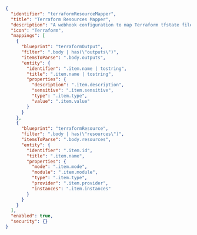 ```json showLineNumbers
{
  "identifier": "terraformResourceMapper",
  "title": "Terraform Resources Mapper",
  "description": "A webhook configuration to map Terraform tfstate file",
  "icon": "Terraform",
  "mappings": [
    {
      "blueprint": "terraformOutput",
      "filter": ".body | has(\"outputs\")",
      "itemsToParse": ".body.outputs",
      "entity": {
        "identifier": ".item.name | tostring",
        "title": ".item.name | tostring",
        "properties": {
          "description": ".item.description",
          "sensitive": ".item.sensitive",
          "type": ".item.type",
          "value": ".item.value"
        }
      }
    },
    {
      "blueprint": "terraformResource",
      "filter": ".body | has(\"resources\")",
      "itemsToParse": ".body.resources",
      "entity": {
        "identifier": ".item.id",
        "title": ".item.name",
        "properties": {
          "mode": ".item.mode",
          "module": ".item.module",
          "type": ".item.type",
          "provider": ".item.provider",
          "instances": ".item.instances"
        }
      }
    }
  ],
  "enabled": true,
  "security": {}
}
```
